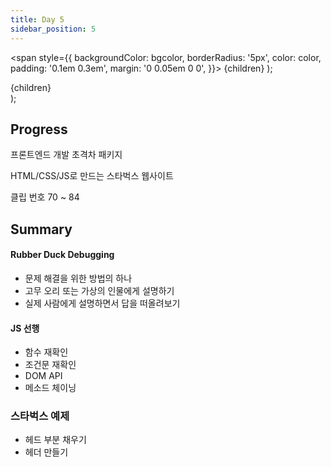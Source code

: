 ---
title: Day 5
sidebar_position: 5
---

  <span
    style={{
      backgroundColor: bgcolor,
      borderRadius: '5px',
      color: color,
      padding: '0.1em 0.3em',
      margin: '0 0.05em 0 0',
    }}>
    {children}
  </span>
);

  <div style={{
        margin: '0 0 0.5em 0',
      }}>
    <span
      style={{
        backgroundColor: bgcolor,
        borderRadius: '5px',
        color: color,
        padding: '0.1em 0.3em',
      }}>
      {children}
    </span>
  </div>
);


## Progress
<Highlights bgcolor="#DB9509" color="#fff">프론트엔드 개발 초격차 패키지</Highlights>

<Highlights bgcolor="#4B0082" color="#fff">HTML/CSS/JS로 만드는 스타벅스 웹사이트</Highlights> 

<Highlight bgcolor="#25c2a0" color="#fff">클립 번호</Highlight> 70 ~ 84


## Summary
#### Rubber Duck Debugging
- 문제 해결을 위한 방법의 하나
- 고무 오리 또는 가상의 인물에게 설명하기
- 실제 사람에게 설명하면서 답을 떠올려보기

#### JS 선행
- 함수 재확인
- 조건문 재확인
- DOM API
- 메소드 체이닝

### 스타벅스 예제
- 헤드 부분 채우기
- 헤더 만들기

<!-- [Details](https://yhole.notion.site/002-c594763fcf1c4e35be9941f45d5015a5) -->

